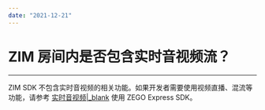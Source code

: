 ```yaml
---
date: "2021-12-21"
---
```

# ZIM 房间内是否包含实时音视频流？

- - -

ZIM SDK 不包含实时音视频的相关功能。如果开发者需要使用视频直播、混流等功能，请参考 [实时音视频\|_blank](https://doc-zh.zego.im/article/5416) 使用 ZEGO Express SDK。
